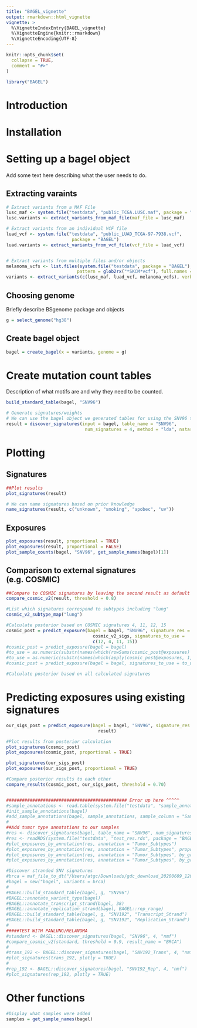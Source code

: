 ```yaml
---
title: "BAGEL_vignette"
output: rmarkdown::html_vignette
vignette: >
  %\VignetteIndexEntry{BAGEL_vignette}
  %\VignetteEngine{knitr::rmarkdown}
  %\VignetteEncoding{UTF-8}
---
```


```r
knitr::opts_chunk$set(
  collapse = TRUE,
  comment = "#>"
)
```

```r
library("BAGEL")
```

# Introduction

# Installation

# Setting up a bagel object
Add some text here describing what the user needs to do.

## Extracting varaints
```r

# Extract variants from a MAF File
lusc_maf <- system.file("testdata", "public_TCGA.LUSC.maf", package = "BAGEL") 
lusc.variants <- extract_variants_from_maf_file(maf_file = lusc_maf)

# Extract variants from an individual VCF file
luad_vcf <- system.file("testdata", "public_LUAD_TCGA-97-7938.vcf", 
                         package = "BAGEL")
luad.variants <- extract_variants_from_vcf_file(vcf_file = luad_vcf)


# Extract variants from multiple files and/or objects
melanoma_vcfs <- list.files(system.file("testdata", package = "BAGEL"), 
                           pattern = glob2rx("*SKCM*vcf"), full.names = TRUE)
variants <- extract_variants(c(lusc_maf, luad_vcf, melanoma_vcfs), verbose = TRUE)

```

## Choosing genome
Briefly describe BSgenome package and objects
```r
g = select_genome("hg38")
```

## Create bagel object
```r
bagel = create_bagel(x = variants, genome = g)
```

# Create mutation count tables
Description of what motifs are and why they need to be counted.

```r
build_standard_table(bagel, "SNV96")

# Generate signatures/weights
# We can use the bagel object we generated tables for using the SNV96 table
result = discover_signatures(input = bagel, table_name = "SNV96", 
                              num_signatures = 4, method = "lda", nstart = 10)


```

# Plotting
## Signatures
```r
##Plot results
plot_signatures(result)

# We can name signatures based on prior knowledge
name_signatures(result, c("unknown", "smoking", "apobec", "uv"))

```

## Exposures
```r
plot_exposures(result, proportional = TRUE)
plot_exposures(result, proportional = FALSE)
plot_sample_counts(bagel, "SNV96", get_sample_names(bagel)[1])
```

## Comparison to external signatures (e.g. COSMIC)

```r
##Compare to COSMIC signatures by leaving the second result as default
compare_cosmic_v2(result, threshold = 0.8)

#List which signatures correspond to subtypes including "lung"
cosmic_v2_subtype_map("lung")

#Calculate posterior based on COSMIC signatures 4, 11, 12, 15
cosmic_post = predict_exposure(bagel = bagel, "SNV96", signature_res = 
                                 cosmic_v2_sigs, signatures_to_use = 
                                 c(12, 4, 11, 15))
#cosmic_post = predict_exposure(bagel = bagel)
#to_use = as.numeric(substr(names(which(rowSums(cosmic_post@exposures) > 10^-10)), 11, 12))
#to_use = as.numeric(substr(names(which(apply(cosmic_post@exposures, 1, max) > 10^-10)), 11, 12))
#cosmic_post = predict_exposure(bagel = bagel, signatures_to_use = to_use)

#Calculate posterior based on all calculated signatures

```

# Predicting exposures using existing signatures
```r
our_sigs_post = predict_exposure(bagel = bagel, "SNV96", signature_res = 
                                   result)

#Plot results from posterior calculation
plot_signatures(cosmic_post)
plot_exposures(cosmic_post, proportional = TRUE)

plot_signatures(our_sigs_post)
plot_exposures(our_sigs_post, proportional = TRUE)

#Compare posterior results to each other
compare_results(cosmic_post, our_sigs_post, threshold = 0.70)


############################################## Error up here ^^^^^
#sample_annotations <- read.table(system.file("testdata", "sample_annotations.txt", package = "BAGEL"), sep = "\t", header=TRUE)
#init_sample_annotations(bagel)
#add_sample_annotations(bagel, sample_annotations, sample_column = "Sample_Names", columns_to_add = "Tumor_Subtypes")
#
##Add tumor type annotations to our samples
#res <- discover_signatures(bagel, table_name = "SNV96", num_signatures = 3)
#res <- readRDS(system.file("testdata", "test_res.rds", package = "BAGEL"))
#plot_exposures_by_annotation(res, annotation = "Tumor_Subtypes")
#plot_exposures_by_annotation(res, annotation = "Tumor_Subtypes", proportional = FALSE)
#plot_exposures_by_annotation(res, annotation = "Tumor_Subtypes", by_group = FALSE)
#plot_exposures_by_annotation(res, annotation = "Tumor_Subtypes", by_group = FALSE, proportional = FALSE)

#Discover stranded SNV signatures
#brca = maf_file_to_dt("/Users/atgc/Downloads/gdc_download_20200609_120830.134740/995c0111-d90#b-4140-bee7-3845436c3b42/TCGA.BRCA.mutect.995c0111-d90b-4140-bee7-3845436c3b42.DR-10.0.somati#c.maf")
#bagel = new("bagel", variants = brca)
#
#BAGEL::build_standard_table(bagel, g, "SNV96")
#BAGEL::annotate_variant_type(bagel)
#BAGEL::annotate_transcript_strand(bagel, 38)
#BAGEL::annotate_replication_strand(bagel, BAGEL::rep_range)
#BAGEL::build_standard_table(bagel, g, "SNV192", "Transcript_Strand")
#BAGEL::build_standard_table(bagel, g, "SNV192", "Replication_Strand")
#
#####TEST WITH PANLUNG/MELANOMA
#standard <- BAGEL::discover_signatures(bagel, "SNV96", 4, "nmf")
#compare_cosmic_v2(standard, threshold = 0.9, result_name = "BRCA")
#
#trans_192 <- BAGEL::discover_signatures(bagel, "SNV192_Trans", 4, "nmf")
#plot_signatures(trans_192, plotly = TRUE)
#
#rep_192 <- BAGEL::discover_signatures(bagel, "SNV192_Rep", 4, "nmf")
#plot_signatures(rep_192, plotly = TRUE)
```

# Other functions
```r
#Display what samples were added
samples = get_sample_names(bagel)
```
